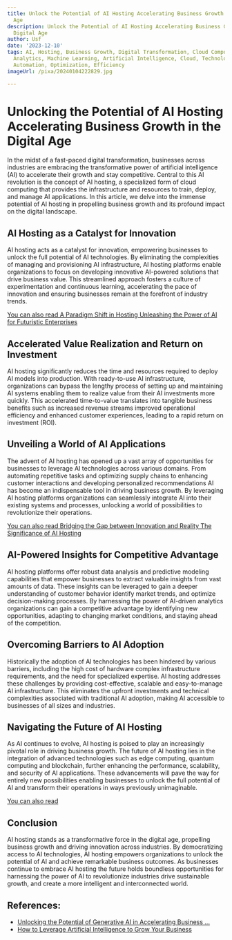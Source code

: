 ```yaml
---
title: Unlock the Potential of AI Hosting Accelerating Business Growth in the Digital
  Age
description: Unlock the Potential of AI Hosting Accelerating Business Growth in the
  Digital Age
author: Usf
date: '2023-12-10'
tags: AI, Hosting, Business Growth, Digital Transformation, Cloud Computing, Data
  Analytics, Machine Learning, Artificial Intelligence, Cloud, Technology, Innovation,
  Automation, Optimization, Efficiency
imageUrl: /pixa/20240104222829.jpg

---
```

# **Unlocking the Potential of AI Hosting Accelerating Business  Growth  in the Digital Age**

In the midst of a fast-paced  digital transformation, businesses across industries are embracing the transformative power of artificial intelligence  (AI) to accelerate their  growth and stay competitive. Central to this  AI revolution is the concept of AI hosting, a specialized form  of cloud computing that provides the infrastructure and resources to train, deploy, and manage AI applications. In this article, we delve into the immense potential of AI hosting in propelling  business growth and its profound  impact on the digital  landscape.

## **AI Hosting  as a Catalyst for Innovation**

AI hosting acts as  a catalyst for innovation, empowering businesses to  unlock the full potential of AI technologies. By eliminating the complexities of  managing and provisioning AI infrastructure, AI hosting platforms enable organizations  to focus on developing innovative AI-powered solutions that drive business value.  This  streamlined approach fosters  a culture of experimentation  and  continuous learning,  accelerating the  pace of innovation and ensuring businesses remain at the  forefront of industry trends.

[You can also read A Paradigm Shift in Hosting Unleashing the Power of AI for Futuristic Enterprises](A%20Paradigm%20Shift%20in%20Hosting%20Unleashing%20the%20Power%20of%20AI%20for%20Futuristic%20Enterprises)


## **Accelerated Value Realization and Return on Investment**

AI hosting significantly reduces the time and resources  required to deploy AI models into production. With ready-to-use AI infrastructure, organizations can bypass the lengthy process of setting up  and maintaining AI  systems enabling them to  realize value  from their AI investments more quickly. This accelerated  time-to-value translates into  tangible business benefits such as increased revenue streams improved operational efficiency and enhanced customer experiences, leading to a rapid return on investment (ROI).

## **Unveiling a World of AI Applications**

The advent of AI hosting has opened up a vast array of opportunities for businesses to leverage  AI technologies across various domains. From automating  repetitive tasks and optimizing  supply chains to enhancing customer interactions and developing personalized recommendations AI has  become an  indispensable tool in driving business growth. By leveraging AI  hosting platforms organizations can seamlessly integrate AI into their existing systems and processes, unlocking a world of possibilities to revolutionize their operations.

[You can also read  Bridging the Gap between Innovation and  Reality The Significance of AI Hosting](Bridging%20the%20Gap%20between%20Innovation%20and%20Reality%20The%20Significance%20of%20AI%20Hosting)


## **AI-Powered Insights for Competitive Advantage**

AI hosting platforms offer robust data analysis  and predictive modeling capabilities that empower businesses to extract valuable insights from  vast amounts of data. These insights can be leveraged to gain a deeper understanding of customer behavior identify market trends,  and optimize decision-making processes. By harnessing the power of AI-driven analytics organizations can gain a competitive advantage by identifying new  opportunities, adapting to changing market conditions, and staying ahead of the competition.

## **Overcoming Barriers to AI  Adoption**

Historically  the adoption of AI technologies has been hindered by various barriers, including the high cost of hardware complex infrastructure  requirements, and the need for specialized expertise.  AI hosting addresses these challenges by providing cost-effective, scalable and easy-to-manage AI infrastructure. This eliminates  the upfront  investments  and technical complexities associated with traditional AI adoption,  making AI accessible to businesses of all sizes and industries.

## **Navigating the Future of AI Hosting**

As AI continues to evolve, AI hosting is poised to play an increasingly  pivotal role in  driving business growth. The future of AI hosting lies in the integration of advanced technologies such as edge computing, quantum computing  and blockchain, further enhancing the performance, scalability, and security  of AI applications.  These advancements will pave the way for entirely new possibilities enabling businesses to  unlock the full potential of AI and transform their operations in  ways previously unimaginable.

[You can also read ]()


## **Conclusion**

AI hosting stands as a transformative force in the digital age, propelling business growth  and driving  innovation across industries. By  democratizing  access to AI technologies, AI hosting empowers organizations to unlock the potential of AI and  achieve remarkable business outcomes. As businesses  continue to embrace AI hosting the future holds boundless opportunities  for harnessing the power of AI to revolutionize industries drive sustainable growth,  and create a more intelligent and interconnected world.

## References:
- [Unlocking the Potential of Generative AI in Accelerating Business ...](https://www.linkedin.com/pulse/unlocking-potential-generative-ai-accelerating-business-transformation)
- [How to Leverage Artificial Intelligence to Grow Your Business](https://www.digitalocean.com/resources/article/artificial-intelligence-in-business)
